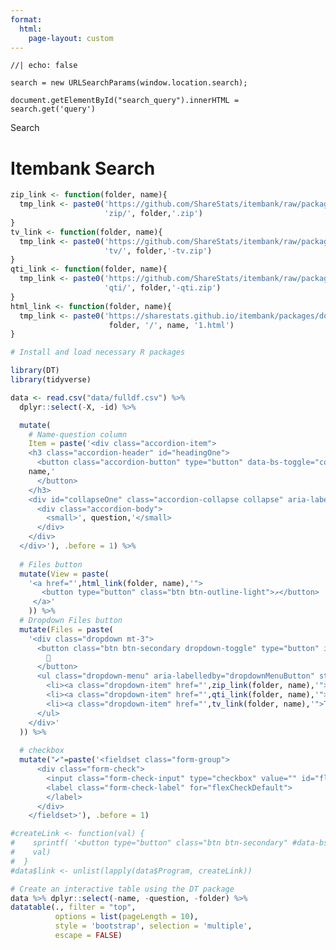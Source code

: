 ```yaml
---
format: 
  html:
    page-layout: custom
---
```


```ojs
//| echo: false

search = new URLSearchParams(window.location.search);

document.getElementById("search_query").innerHTML = search.get('query')
```

::: itembank

<p id="search_query">Search</p>

# Itembank Search

```r
zip_link <- function(folder, name){
  tmp_link <- paste0('https://github.com/ShareStats/itembank/raw/packages/packages/',
                     'zip/', folder,'.zip')
}
tv_link <- function(folder, name){
  tmp_link <- paste0('https://github.com/ShareStats/itembank/raw/packages/packages/',
                     'tv/', folder,'-tv.zip')
}
qti_link <- function(folder, name){
  tmp_link <- paste0('https://github.com/ShareStats/itembank/raw/packages/packages/',
                     'qti/', folder,'-qti.zip')
}
html_link <- function(folder, name){
  tmp_link <- paste0('https://sharestats.github.io/itembank/packages/docs/',
                      folder, '/', name, '1.html')
}
```

```r
# Install and load necessary R packages

library(DT)
library(tidyverse)

data <- read.csv("data/fulldf.csv") %>% 
  dplyr::select(-X, -id) %>% 

  mutate(
    # Name-question column
    Item = paste('<div class="accordion-item">
    <h3 class="accordion-header" id="headingOne">
      <button class="accordion-button" type="button" data-bs-toggle="collapse" data-bs-target="#collapseOne" aria-expanded="true" aria-controls="collapseOne">',
    name,'
      </button>
    </h3>
    <div id="collapseOne" class="accordion-collapse collapse" aria-labelledby="headingOne" style="">
      <div class="accordion-body">
        <small>', question,'</small>
      </div>
    </div>
  </div>'), .before = 1) %>% 
  
  # Files button 
  mutate(View = paste(
    '<a href="',html_link(folder, name),'">
       <button type="button" class="btn btn-outline-light">↗</button>
     </a>'
    )) %>% 
  # Dropdown Files button
  mutate(Files = paste(
    '<div class="dropdown mt-3">
      <button class="btn btn-secondary dropdown-toggle" type="button" id="dropdownMenuButton" data-bs-toggle="dropdown" aria-expanded="false">
        📁
      </button>
      <ul class="dropdown-menu" aria-labelledby="dropdownMenuButton" style="">
        <li><a class="dropdown-item" href="',zip_link(folder, name),'">ZIP Folder</a></li>
        <li><a class="dropdown-item" href="',qti_link(folder, name),'">QTI</a></li>
        <li><a class="dropdown-item" href="',tv_link(folder, name),'">TestVision</a></li>
      </ul>
    </div>'
  )) %>% 
  
  # checkbox
  mutate("✔️"=paste('<fieldset class="form-group">
      <div class="form-check">
        <input class="form-check-input" type="checkbox" value="" id="flexCheckDefault">
        <label class="form-check-label" for="flexCheckDefault">
        </label>
      </div>
    </fieldset>'), .before = 1)

#createLink <- function(val) {
#    sprintf( '<button type="button" class="btn btn-secondary" #data-bs-container="body" data-bs-toggle="popover" data-bs-placement="left" #data-bs-content="%s" data-bs-original-title="Popover Title" #aria-describedby="popover238872">Left</button>',
#    val)
#  }
#data$link <- unlist(lapply(data$Program, createLink))

```

```r

# Create an interactive table using the DT package
data %>% dplyr::select(-name, -question, -folder) %>% 
datatable(., filter = "top", 
          options = list(pageLength = 10), 
          style = 'bootstrap', selection = 'multiple', 
          escape = FALSE)
```

:::
